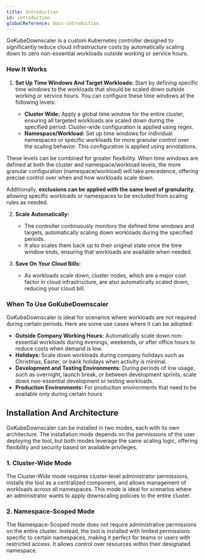 ```yaml
---
title: Introduction
id: introduction
globalReference: docs-introduction
---
```


GoKubeDownscaler is a custom Kubernetes controller designed to significantly reduce cloud infrastructure costs by
automatically scaling down to zero non-essential workloads outside working or service hours.

### How It Works

1. **Set Up Time Windows And Target Workloads:**
   Start by defining specific time windows to the workloads that should be scaled down outside working or service hours.
   You can configure these time windows at the following levels:

   - **Cluster Wide:** Apply a global time window for the entire cluster, ensuring all targeted workloads are scaled down during the specified period.
     Cluster-wide configuration is applied using regex.
   - **Namespace/Workload:** Set up time windows for individual namespaces or specific workloads for more granular control over the scaling behavior.
     This configuration is applied using annotations.

These levels can be combined for greater flexibility.
When time windows are defined at both the cluster and namespace/workload levels, the more granular configuration (namespace/workload) will take precedence, offering precise control over when and how workloads scale down.

Additionally, **exclusions can be applied with the same level of granularity**, allowing specific workloads or namespaces to be excluded from scaling rules as needed.

2. **Scale Automatically:**

   - The controller continuously monitors the defined time windows and targets, automatically scaling down workloads during the specified periods.
   - It also scales them back up to their original state once the time window ends, ensuring that workloads are available when needed.

3. **Save On Your Cloud Bills:**
   - As workloads scale down, cluster nodes, which are a major cost factor in cloud infrastructure, are also automatically scaled down, reducing your cloud bill.

### When To Use GoKubeDownscaler

GoKubeDownscaler is ideal for scenarios where workloads are not required during certain periods.
Here are some use cases where it can be adopted:

- **Outside Company Working Hours:** Automatically scale down non-essential workloads during evenings, weekends, or after office hours to reduce costs when demand is low.
- **Holidays:** Scale down workloads during company holidays such as Christmas, Easter, or bank holidays when activity is minimal.
- **Development and Testing Environments:** During periods of low usage, such as overnight, launch break, or between development sprints, scale down non-essential development or testing workloads.
- **Production Environments:** For production environments that need to be available only during certain hours

## Installation And Architecture

GoKubeDownscaler can be installed in two modes, each with its own architecture.
The installation mode depends on the permissions of the user deploying the tool, but both modes leverage the same scaling logic, offering flexibility and security based on available privileges.

### 1. **Cluster-Wide Mode**

The Cluster-Wide mode requires cluster-level administrator permissions, installs the tool as a centralized component, and allows management of workloads across all namespaces.
This mode is ideal for scenarios where an administrator wants to apply downscaling policies to the entire cluster.

### 2. **Namespace-Scoped Mode**

The Namespace-Scoped mode does not require administrative permissions on the entire cluster.
Instead, the tool is installed with limited permissions specific to certain namespaces, making it perfect for teams or users with restricted access.
It allows control over resources within their designated namespace.
